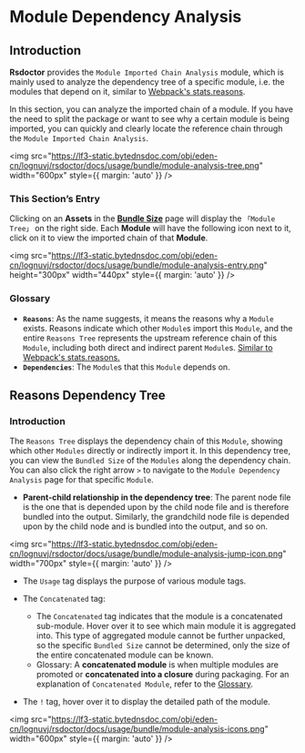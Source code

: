 # Module Dependency Analysis

## Introduction

**Rsdoctor** provides the `Module Imported Chain Analysis` module, which is mainly used to analyze the dependency tree of a specific module, i.e. the modules that depend on it, similar to [Webpack's stats.reasons](https://webpack.js.org/configuration/stats/#statsreasons).

In this section, you can analyze the imported chain of a module. If you have the need to split the package or want to see why a certain module is being imported, you can quickly and clearly locate the reference chain through the `Module Imported Chain Analysis`.

<img
  src="https://lf3-static.bytednsdoc.com/obj/eden-cn/lognuvj/rsdoctor/docs/usage/bundle/module-analysis-tree.png"
  width="600px"
  style={{ margin: 'auto' }}
/>

### This Section’s Entry

Clicking on an **Assets** in the **[Bundle Size](./bundle-size)** page will display the `「Module Tree」` on the right side. Each **Module** will have the following icon next to it, click on it to view the imported chain of that **Module**.

<img
  src="https://lf3-static.bytednsdoc.com/obj/eden-cn/lognuvj/rsdoctor/docs/usage/bundle/module-analysis-entry.png"
  height="300px"
  width="440px"
  style={{ margin: 'auto' }}
/>

### Glossary

- **`Reasons`**: As the name suggests, it means the reasons why a `Module` exists. Reasons indicate which other `Module`s import this `Module`, and the entire `Reasons Tree` represents the upstream reference chain of this `Module`, including both direct and indirect parent `Module`s. [Similar to Webpack's stats.reasons.](https://webpack.js.org/configuration/stats/#statsreasons)
- **`Dependencies`**: The `Module`s that this `Module` depends on.

## Reasons Dependency Tree

### Introduction

The `Reasons Tree` displays the dependency chain of this `Module`, showing which other `Modules` directly or indirectly import it. In this dependency tree, you can view the `Bundled Size` of the `Modules` along the dependency chain. You can also click the right arrow `>` to navigate to the `Module Dependency Analysis` page for that specific `Module`.

- **Parent-child relationship in the dependency tree**: The parent node file is the one that is depended upon by the child node file and is therefore bundled into the output. Similarly, the grandchild node file is depended upon by the child node and is bundled into the output, and so on.

<img
  src="https://lf3-static.bytednsdoc.com/obj/eden-cn/lognuvj/rsdoctor/docs/usage/bundle/module-analysis-jump-icon.png"
  width="700px"
  style={{ margin: 'auto' }}
/>

- The `Usage` tag displays the purpose of various module tags.

- The `Concatenated` tag:

  - The `Concatenated` tag indicates that the module is a concatenated sub-module. Hover over it to see which main module it is aggregated into. This type of aggregated module cannot be further unpacked, so the specific `Bundled Size` cannot be determined, only the size of the entire concatenated module can be known.
  - Glossary: A **concatenated module** is when multiple modules are promoted or **concatenated into a closure** during packaging. For an explanation of `Concatenated Module`, refer to the [Glossary](guide/usage/bundle-size#glossary).

- The `!` tag, hover over it to display the detailed path of the module.

<img
  src="https://lf3-static.bytednsdoc.com/obj/eden-cn/lognuvj/rsdoctor/docs/usage/bundle/module-analysis-icons.png"
  width="600px"
  style={{ margin: 'auto' }}
/>
